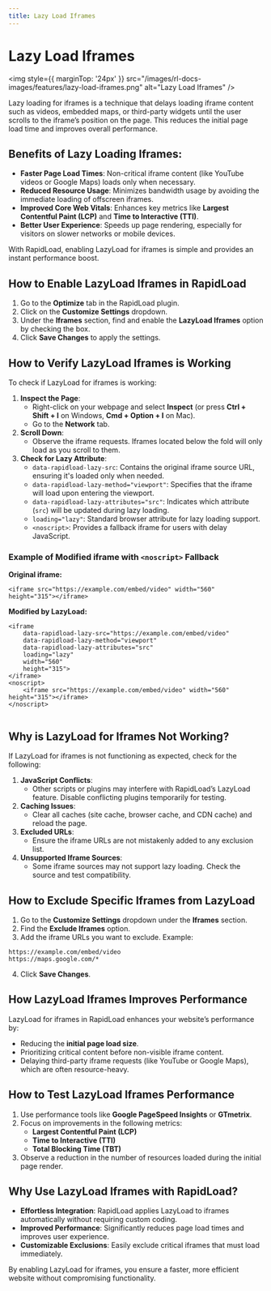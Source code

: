 ```yaml
---
title: Lazy Load Iframes
---   
```

# Lazy Load Iframes

<img style={{ marginTop: '24px' }} 
src="/images/rl-docs-images/features/lazy-load-iframes.png" alt="Lazy Load Iframes" />

Lazy loading for iframes is a technique that delays loading iframe content such as videos, embedded maps, or third-party widgets 
until the user scrolls to the iframe’s position on the page. This reduces the initial page load time and improves overall performance.

## Benefits of Lazy Loading Iframes:

*   **Faster Page Load Times**: Non-critical iframe content (like YouTube videos or Google Maps) loads only when necessary.
*   **Reduced Resource Usage**: Minimizes bandwidth usage by avoiding the immediate loading of offscreen iframes.
*   **Improved Core Web Vitals**: Enhances key metrics like **Largest Contentful Paint (LCP)** and **Time to Interactive (TTI)**.
*   **Better User Experience**: Speeds up page rendering, especially for visitors on slower networks or mobile devices.

With RapidLoad, enabling LazyLoad for iframes is simple and provides an instant performance boost.

## How to Enable LazyLoad Iframes in RapidLoad

1. Go to the **Optimize** tab in the RapidLoad plugin.
2. Click on the **Customize Settings** dropdown.
3. Under the **Iframes** section, find and enable the **LazyLoad Iframes** option by checking the box.
4. Click **Save Changes** to apply the settings.

## How to Verify LazyLoad Iframes is Working

To check if LazyLoad for iframes is working:

1. **Inspect the Page**:
    *   Right-click on your webpage and select **Inspect** (or press **Ctrl + Shift + I** on Windows, **Cmd + Option + I** on Mac).
    *   Go to the **Network** tab.
2. **Scroll Down**:
    *   Observe the iframe requests. Iframes located below the fold will only load as you scroll to them.
3. **Check for Lazy Attribute**:
    *   `data-rapidload-lazy-src`: Contains the original iframe source URL, ensuring it's loaded only when needed.
    *   `data-rapidload-lazy-method="viewport"`: Specifies that the iframe will load upon entering the viewport.
    *   `data-rapidload-lazy-attributes="src"`: Indicates which attribute (`src`) will be updated during lazy loading.
    *   `loading="lazy"`: Standard browser attribute for lazy loading support.
    *   `<noscript>`: Provides a fallback iframe for users with delay JavaScript.

### Example of Modified iframe with `<noscript>` Fallback

**Original iframe:**

```plain
<iframe src="https://example.com/embed/video" width="560" height="315"></iframe>
```

**Modified by LazyLoad:**

```plain
<iframe 
    data-rapidload-lazy-src="https://example.com/embed/video" 
    data-rapidload-lazy-method="viewport" 
    data-rapidload-lazy-attributes="src" 
    loading="lazy" 
    width="560" 
    height="315">
</iframe>
<noscript>
    <iframe src="https://example.com/embed/video" width="560" height="315"></iframe>
</noscript>


```

## Why is LazyLoad for Iframes Not Working?

If LazyLoad for iframes is not functioning as expected, check for the following:

1. **JavaScript Conflicts**:
    *   Other scripts or plugins may interfere with RapidLoad’s LazyLoad feature. Disable conflicting plugins temporarily for testing.
2. **Caching Issues**:
    *   Clear all caches (site cache, browser cache, and CDN cache) and reload the page.
3. **Excluded URLs**:
    *   Ensure the iframe URLs are not mistakenly added to any exclusion list.
4. **Unsupported Iframe Sources**:
    *   Some iframe sources may not support lazy loading. Check the source and test compatibility.

## How to Exclude Specific Iframes from LazyLoad

1. Go to the **Customize Settings** dropdown under the **Iframes** section.
2. Find the **Exclude Iframes** option.
3. Add the iframe URLs you want to exclude. Example:

```plain
https://example.com/embed/video  
https://maps.google.com/*
```

4. Click **Save Changes**.

## How LazyLoad Iframes Improves Performance

LazyLoad for iframes in RapidLoad enhances your website’s performance by:

*   Reducing the **initial page load size**.
*   Prioritizing critical content before non-visible iframe content.
*   Delaying third-party iframe requests (like YouTube or Google Maps), which are often resource-heavy.

## How to Test LazyLoad Iframes Performance

1. Use performance tools like **Google PageSpeed Insights** or **GTmetrix**.
2. Focus on improvements in the following metrics:
    *   **Largest Contentful Paint (LCP)**
    *   **Time to Interactive (TTI)**
    *   **Total Blocking Time (TBT)**
3. Observe a reduction in the number of resources loaded during the initial page render.

## Why Use LazyLoad Iframes with RapidLoad?

*   **Effortless Integration**: RapidLoad applies LazyLoad to iframes automatically without requiring custom coding.
*   **Improved Performance**: Significantly reduces page load times and improves user experience.
*   **Customizable Exclusions**: Easily exclude critical iframes that must load immediately.

By enabling LazyLoad for iframes, you ensure a faster, more efficient website without compromising functionality.
